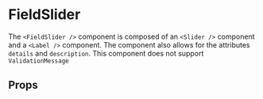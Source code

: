 
<Meta component={FieldSlider} title="Docs/FieldSlider" />

# FieldSlider

The `<FieldSlider />` component is composed of an `<Slider />` component and a `<Label />` component. The component also allows for the attributes `details` and `description`. This component does not support `ValidationMessage`

<Editor code={storyBasic} />

## Props

<ArgsTable of={FieldSlider} exclude={excludedProps} />
